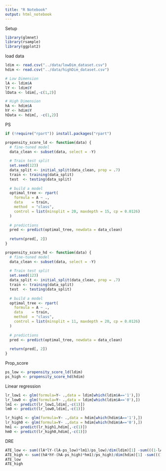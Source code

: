 ---
title: "R Notebook"
output: html_notebook
---


Setup
```{r}
library(glmnet)
library(rsample)
library(ggplot2)
```

load data
```{r}
ldim <- read.csv("../data/lowDim_dataset.csv")
hdim <- read.csv("../data/highDim_dataset.csv")

# Low Dimension
lA <- ldim$A
lY <- ldim$Y
lData <- ldim[,-c(1,2)]

# High Dimension
hA <- hdim$A
hY <- hdim$Y
hData <- hdim[, -c(1,2)]
```

PS
```{r}
if (!require("rpart")) install.packages("rpart")

propensity_score_ld <- function(data) {
  # fine-tuned model
  data_clean <- subset(data, select = -Y)
  
  # Train test split
  set.seed(123)
  data_split <- initial_split(data_clean, prop = .7)
  train <- training(data_split)
  test  <- testing(data_split)
  
  # build a model
  optimal_tree <- rpart(
    formula = A ~ .,
    data    = train,
    method  = "class",
    control = list(minsplit = 20, maxdepth = 15, cp = 0.0126)
  )
  
  # predictions
  pred <- predict(optimal_tree, newdata = data_clean)
  
  return(pred[, 2])
}

propensity_score_hd <- function(data) {
  # fine-tuned model
  data_clean <- subset(data, select = -Y)
  
  # Train test split
  set.seed(123)
  data_split <- initial_split(data_clean, prop = .7)
  train <- training(data_split)
  test  <- testing(data_split)
  
  # build a model
  optimal_tree <- rpart(
    formula = A ~ .,
    data    = train,
    method  = "class",
    control = list(minsplit = 11, maxdepth = 20, cp = 0.0126)
  )
  
  # predictions
  pred <- predict(optimal_tree, newdata = data_clean)
  
  return(pred[, 2])
}
```

Prop_score
```{r}
ps_low <- propensity_score_ld(ldim)
ps_high <- propensity_score_hd(hdim)
```

Linear regression
```{r}
lr_low1 <- glm(formula=Y~ .,data = ldim[which(ldim$A=='1'),])
lr_low0 <- glm(formula=Y~ .,data = ldim[which(ldim$A=='0'),])
lm1 <- predict(lr_low1,ldim[,-c(1)])
lm0 <- predict(lr_low0,ldim[,-c(1)])

lr_high1 <- glm(formula=Y~ .,data = hdim[which(hdim$A=='1'),])
lr_high0 <- glm(formula=Y~ .,data = hdim[which(hdim$A=='0'),])
hm1 <- predict(lr_high1,hdim[,-c(1)])
hm0 <- predict(lr_high0,hdim[,-c(1)])
```

DRE
```{r}
ATE_low <- sum((lA*lY-(lA-ps_low)*lm1)/ps_low)/dim(ldim)[1] -sum(((1-lA)*lY+(lA-ps_low)*lm0)/(1-ps_low))/dim(ldim)[1]
ATE_high <- sum((hA*hY-(hA-ps_high)*hm1)/ps_high)/dim(hdim)[1] -sum(((1-hA)*hY+(hA-ps_high)*hm0)/(1-ps_high))/dim(hdim)[1]
ATE_low
ATE_high
```



